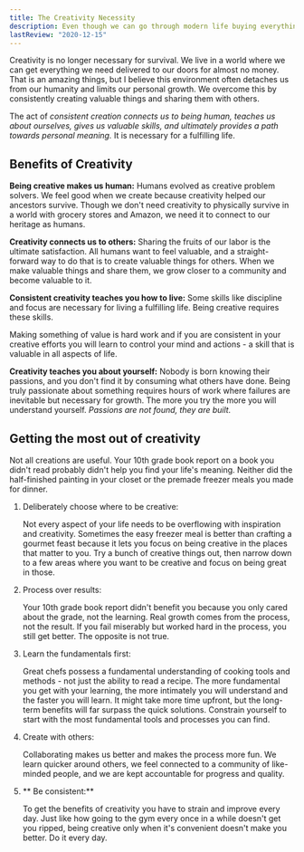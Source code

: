 ```yaml
---
title: The Creativity Necessity
description: Even though we can go through modern life buying everything we need to survive, building things is still a core part of what makes us human. Life is better when we create.
lastReview: "2020-12-15"
---
```


Creativity is no longer necessary for survival.
We live in a world where we can get everything we need delivered to our doors for almost no money.
That is an amazing things, but I believe this environment often detaches us from our humanity and limits our personal growth.
We overcome this by consistently creating valuable things and sharing them with others.

The act of *consistent creation connects us to being human, teaches us about ourselves, gives us valuable skills, and ultimately provides a path towards personal meaning.*
It is necessary for a fulfilling life.

## Benefits of Creativity

**Being creative makes us human:**
Humans evolved as creative problem solvers.
We feel good when we create because creativity helped our ancestors survive.
Though we don't need creativity to physically survive in a world with grocery stores and Amazon, we need it to connect to our heritage as humans.

**Creativity connects us to others:**
Sharing the fruits of our labor is the ultimate satisfaction.
All humans want to feel valuable, and a straight-forward way to do that is to create valuable things for others.
When we make valuable things and share them, we grow closer to a community and become valuable to it.

**Consistent creativity teaches you how to live:**
Some skills like discipline and focus are necessary for living a fulfilling life.
Being creative requires these skills.

Making something of value is hard work and if you are consistent in your creative efforts you will learn to control your mind and actions - a skill that is valuable in all aspects of life.

**Creativity teaches you about yourself:**
Nobody is born knowing their passions, and you don't find it by consuming what others have done.
Being truly passionate about something requires hours of work where failures are inevitable but necessary for growth.
The more you try the more you will understand yourself.
*Passions are not found, they are built.*

## Getting the most out of creativity

Not all creations are useful.
Your 10th grade book report on a book you didn't read probably didn't help you find your life's meaning.
Neither did the half-finished painting in your closet or the premade freezer meals you made for dinner.

1. Deliberately choose where to be creative:

    Not every aspect of your life needs to be overflowing with inspiration and creativity.
    Sometimes the easy freezer meal is better than crafting a gourmet feast because it lets you focus on being creative in the places that matter to you.
    Try a bunch of creative things out, then narrow down to a few areas where you want to be creative and focus on being great in those.

1. Process over results:

    Your 10th grade book report didn't benefit you because you only cared about the grade, not the learning.
    Real growth comes from the process, not the result.
    If you fail miserably but worked hard in the process, you still get better.
    The opposite is not true.

1. Learn the fundamentals first:

    Great chefs possess a fundamental understanding of cooking tools and methods - not just the ability to read a recipe.
    The more fundamental you get with your learning, the more intimately you will understand and the faster you will learn.
    It might take more time upfront, but the long-term benefits will far surpass the quick solutions.
    Constrain yourself to start with the most fundamental tools and processes you can find.

1. Create with others:

    Collaborating makes us better and makes the process more fun.
    We learn quicker around others, we feel connected to a community of like-minded people, and we are kept accountable for progress and quality.

1. ** Be consistent:**

    To get the benefits of creativity you have to strain and improve every day.
    Just like how going to the gym every once in a while doesn't get you ripped, being creative only when it's convenient doesn't make you better.
    Do it every day.
